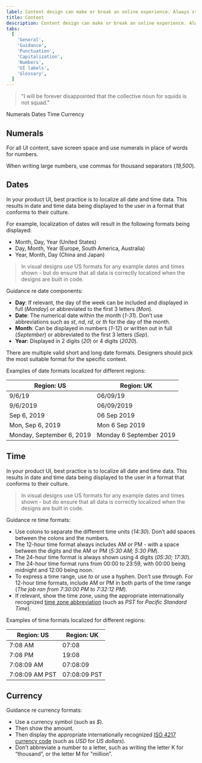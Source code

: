 ```yaml
---
label: Content design can make or break an online experience. Always strive for writing that is clear, concise, and on-brand.
title: Content
description: Content design can make or break an online experience. Always strive for writing that is clear, concise, and on-brand.
tabs:
  [
    'General',
    'Guidance',
    'Punctuation',
    'Capitalization',
    'Numbers',
    'UI labels',
    'Glossary',
  ]
---
```


> "I will be forever disappointed that the collective noun for squids is not squad."

<AnchorLinks>

<AnchorLink>Numerals</AnchorLink>
<AnchorLink>Dates</AnchorLink>
<AnchorLink>Time</AnchorLink>
<AnchorLink>Currency</AnchorLink>

</AnchorLinks>

## Numerals

For all UI content, save screen space and use numerals in place of words for numbers.

<Row>
  <Column colMd={4} colLg={4}>
    <DoDontExample
      type="do"
      text="You can add up to 8 connectors."
      aspectRatio="1:1"
    />
  </Column>
  <Column colMd={4} colLg={4}>
    <DoDontExample
      text="You can add up to eight connectors."
      aspectRatio="1:1"
    />
  </Column>
</Row>

When writing large numbers, use commas for thousand separators (_19,500_).

## Dates

In your product UI, best practice is to localize all date and time data. This results in date and time data being displayed to the user in a format that conforms to their culture.

For example, localization of dates will result in the following formats being displayed:

- Month, Day, Year (United States)
- Day, Month, Year (Europe, South America, Australia)
- Year, Month, Day (China and Japan)

> In visual designs use US formats for any example dates and times shown - but do ensure that all data is correctly localized when the designs are built in code.

Guidance re date components:

- **Day**: If relevant, the day of the week can be included and displayed in full (_Monday_) or abbreviated to the first 3 letters (_Mon_).
- **Date**: The numerical date within the month (_1-31_). Don’t use abbreviations such as _st_, _nd_, _rd_, or _th_ for the day of the month.
- **Month**: Can be displayed in numbers (_1-12_) or written out in full (_September_) or abbreviated to the first 3 letters (_Sep_).
- **Year**: Displayed in 2 digits (_20_) or 4 digits (_2020_).

There are multiple valid short and long date formats. Designers should pick the most suitable format for the specific context.

Examples of date formats localized for different regions:

| Region: US                | Region: UK              |
| ------------------------- | ----------------------- |
| 9/6/19                    | 06/09/19                |
| 9/6/2019                  | 06/09/2019              |
| Sep 6, 2019               | 06 Sep 2019             |
| Mon, Sep 6, 2019          | Mon 6 Sep 2019          |
| Monday, September 6, 2019 | Monday 6 September 2019 |

## Time

In your product UI, best practice is to localize all date and time data. This results in date and time data being displayed to the user in a format that conforms to their culture.

> In visual designs use US formats for any example dates and times shown - but do ensure that all data is correctly localized when the designs are built in code.

Guidance re time formats:

- Use colons to separate the different time units (_14:30_). Don’t add spaces between the colons and the numbers.
- The 12-hour time format always includes AM or PM - with a space between the digits and the AM or PM (_5:30 AM; 5:30 PM_).
- The 24-hour time format is always shown using 4 digits (_05:30; 17:30_).
- The 24-hour time format runs from 00:00 to 23:59, with 00:00 being midnight and 12:00 being noon.
- To express a time range, use _to_ or use a hyphen. Don’t use _through_. For 12-hour time formats, include AM or PM in both parts of the time range (_The job ran from 7:30:00 PM to 7:32:12 PM_).
- If relevant, show the time zone, using the appropriate internationally recognized [time zone abbreviation](https://en.wikipedia.org/wiki/List_of_time_zone_abbreviations) (such as _PST_ for _Pacific Standard Time_).

Examples of time formats localized for different regions:

| Region: US     | Region: UK   |
| -------------- | ------------ |
| 7:08 AM        | 07:08        |
| 7:08 PM        | 19:08        |
| 7:08:09 AM     | 07:08:09     |
| 7:08:09 AM PST | 07:08:09 PST |

## Currency

Guidance re currency formats:

- Use a currency symbol (such as _\$_).
- Then show the amount.
- Then display the appropriate internationally recognized [ISO 4217 currency code](https://en.wikipedia.org/wiki/ISO_4217#Active_codes) (such as _USD_ for _US dollars_).
- Don’t abbreviate a number to a letter, such as writing the letter K for “thousand”, or the letter M for "million".

<Row>
  <Column colMd={4} colLg={4}>
    <DoDontExample
      type="do"
      text="$100 USD; $100 AUD; £100 GBP; €100 EUR"
      aspectRatio="1:1"
    />
  </Column>
</Row>
<Row>
  <Column colMd={4} colLg={4}>
    <DoDontExample
      type="do"
      text="The contract is worth $4 million USD."
      aspectRatio="1:1"
    />
  </Column>
  <Column colMd={4} colLg={4}>
    <DoDontExample
      text="The contract is worth USD 4M."
      aspectRatio="1:1"
    />
  </Column>
</Row>
<Row>
  <Column colMd={4} colLg={4}>
    <DoDontExample
      type="do"
      text="The contract is worth $4,000,000 USD."
      aspectRatio="1:1"
    />
  </Column>
  <Column colMd={4} colLg={4}>
    <DoDontExample
      text="The marketing campaign cost approximately USD 18K."
      aspectRatio="1:1"
    />
  </Column>
</Row>
